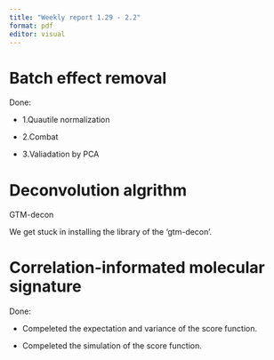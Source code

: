 ---
title: "Weekly report 1.29 - 2.2"
format: pdf
editor: visual
---

# Batch effect removal  
Done:

- 1.Quautile normalization

- 2.Combat 

- 3.Valiadation by PCA

# Deconvolution algrithm

GTM-decon

We get stuck in installing the library of the 'gtm-decon'. 

# Correlation-informated molecular signature
Done:

- Compeleted the expectation and variance of the score function.

- Compeleted the simulation of the score function.






